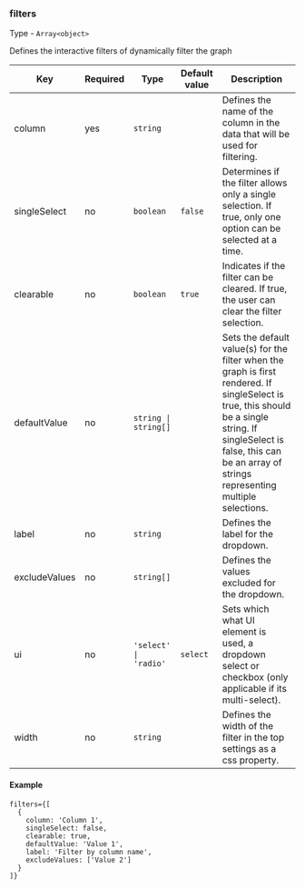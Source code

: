 
<Meta title="Dashboard/Data types/filters" />

### filters

Type - `Array<object>`

Defines the interactive filters of dynamically filter the graph

<table>
  <thead>
    <tr>
      <th>Key</th>
      <th>Required</th>
      <th>Type</th>
      <th>Default value</th>
      <th>Description</th>
    </tr>
  </thead>
  <tbody>
    <tr>
      <td>column</td>
      <td>yes</td>
      <td><code>string</code></td>
      <td></td>
      <td>Defines the name of the column in the data that will be used for filtering.</td>
    </tr>
    <tr>
      <td>singleSelect</td>
      <td>no</td>
      <td><code>boolean</code></td>
      <td><code>false</code></td>
      <td>Determines if the filter allows only a single selection. If true, only one option can be selected at a time.</td>
    </tr>
    <tr>
      <td>clearable</td>
      <td>no</td>
      <td><code>boolean</code></td>
      <td><code>true</code></td>
      <td>Indicates if the filter can be cleared. If true, the user can clear the filter selection.</td>
    </tr>
    <tr>
      <td>defaultValue</td>
      <td>no</td>
      <td><code>string | string[]</code></td>
      <td></td>
      <td>Sets the default value(s) for the filter when the graph is first rendered. If singleSelect is true, this should be a single string. If singleSelect is false, this can be an array of strings representing multiple selections.</td>
    </tr>
    <tr>
      <td>label</td>
      <td>no</td>
      <td><code>string</code></td>
      <td></td>
      <td>Defines the label for the dropdown.</td>
    </tr>
    <tr>
      <td>excludeValues</td>
      <td>no</td>
      <td><code>string[]</code></td>
      <td></td>
      <td>Defines the values excluded for the dropdown.</td>
    </tr>
    <tr>
      <td>ui</td>
      <td>no</td>
      <td><code>'select' | 'radio'</code></td>
      <td><code>select</code></td>
      <td>Sets which what UI element is used, a dropdown select or checkbox (only applicable if its multi-select).</td>
    </tr>
    <tr>
      <td>width</td>
      <td>no</td>
      <td><code>string</code></td>
      <td></td>
      <td>Defines the width of the filter in the top settings as a css property.</td>
    </tr>
  </tbody>
</table>

#### Example

```tsx
filters={[
  {
    column: 'Column 1',
    singleSelect: false,
    clearable: true,
    defaultValue: 'Value 1',
    label: 'Filter by column name',
    excludeValues: ['Value 2']
  }
]}
```

